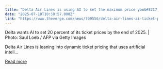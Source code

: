 ```yaml
---
title: "Delta Air Lines is using AI to set the maximum price you&#8217;re willing to pay"
date: "2025-07-18T10:50:57.000Z"
link: "https://www.theverge.com/news/709556/delta-air-lines-ai-ticket-price-rollout"
---
```


Delta wants AI to set 20 percent of its ticket prices by the end of 2025. | Photo: Saul Loeb / AFP via Getty Images	

Delta Air Lines is leaning into dynamic ticket pricing that uses artificial intell...

[Read more](https://www.theverge.com/news/709556/delta-air-lines-ai-ticket-price-rollout)
